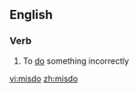 ==English==

===Verb===
{{en-verb|misdoes|misdoing|misdid|misdone}}

# To [[do]] something incorrectly

[[vi:misdo]]
[[zh:misdo]]